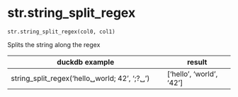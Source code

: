 # str.string_split_regex { #duckops.str.string_split_regex }

`str.string_split_regex(col0, col1)`

Splits the string along the regex

| duckdb example | result |
| -------------- | ------ |
| string_split_regex('hello␣world; 42', ';?␣') | ['hello', 'world', '42'] |
